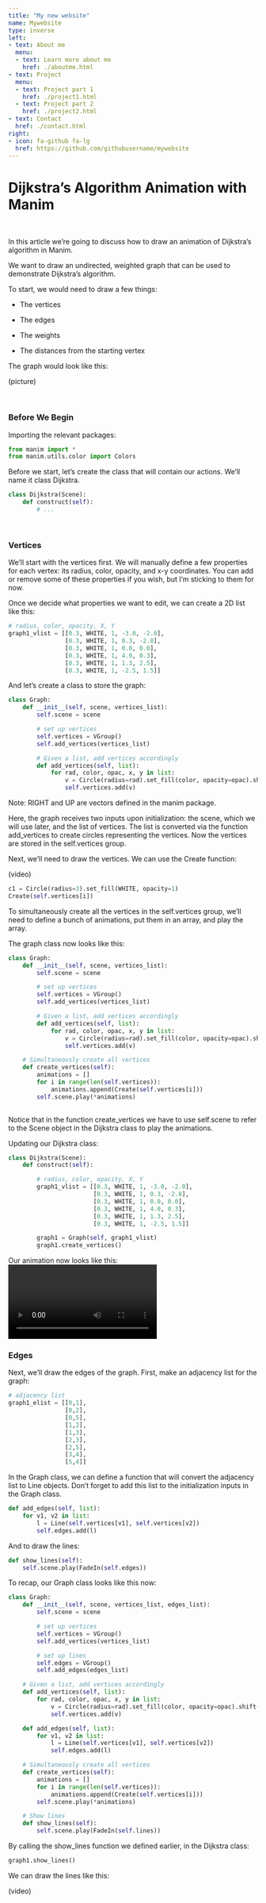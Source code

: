 ```yaml
---
title: "My new website"
name: Mywebsite
type: inverse
left:
- text: About me
  menu:
  - text: Learn more about me
    href: ./aboutme.html
- text: Project
  menu:
  - text: Project part 1
    href: ./project1.html
  - text: Project part 2
    href: ./project2.html
- text: Contact
  href: ./contact.html
right:
- icon: fa-github fa-lg
  href: https://github.com/githubusername/mywebsite
---
```


# Dijkstra's Algorithm Animation with Manim

&nbsp;

<p>In this article we're going to discuss how to draw an animation of Dijkstra's algorithm in Manim.</p>

We want to draw an undirected, weighted graph that can be used to demonstrate Dijkstra's algorithm.

To start, we would need to draw a few things:

- The vertices

- The edges

- The weights

- The distances from the starting vertex

The graph would look like this:

(picture)

&nbsp;

### Before We Begin

Importing the relevant packages:

```python
from manim import *
from manim.utils.color import Colors
```
Before we start, let's create the class that will contain our actions. We'll name it class Dijkstra.

```python
class Dijkstra(Scene):
    def construct(self):
        # ...
```

&nbsp;
        
### Vertices

We'll start with the vertices first. We will manually define a few properties for each vertex: its radius, color, opacity, and x-y coordinates. You can add or remove some of these properties if you wish, but I'm sticking to them for now.

Once we decide what properties we want to edit, we can create a 2D list like this:

```python
# radius, color, opacity, X, Y
graph1_vlist = [[0.3, WHITE, 1, -3.0, -2.0],
                [0.3, WHITE, 1, 0.3, -2.8],
                [0.3, WHITE, 1, 0.0, 0.0],
                [0.3, WHITE, 1, 4.0, 0.3],
                [0.3, WHITE, 1, 1.3, 2.5],
                [0.3, WHITE, 1, -2.5, 1.5]]
```

And let's create a class to store the graph:

```python
class Graph:
    def __init__(self, scene, vertices_list):
        self.scene = scene

        # set up vertices
        self.vertices = VGroup()
        self.add_vertices(vertices_list)

        # Given a list, add vertices accordingly
        def add_vertices(self, list):
            for rad, color, opac, x, y in list:
                v = Circle(radius=rad).set_fill(color, opacity=opac).shift(RIGHT*x + UP*y)
                self.vertices.add(v)
```

Note: RIGHT and UP are vectors defined in the manim package.

Here, the graph receives two inputs upon initialization: the scene, which we will use later, and the list of vertices. The list is converted via the function add_vertices to create circles representing the vertices. Now the vertices are stored in the self.vertices group.

Next, we'll need to draw the vertices. We can use the Create function:

(video)

```python
c1 = Circle(radius=3).set_fill(WHITE, opacity=1)
Create(self.vertices[i])
```

To simultaneously create all the vertices in the self.vertices group, we'll need to define a bunch of animations, put them in an array, and play the array.

The graph class now looks like this:

```python
class Graph:
    def __init__(self, scene, vertices_list):
        self.scene = scene

        # set up vertices
        self.vertices = VGroup()
        self.add_vertices(vertices_list)

        # Given a list, add vertices accordingly
        def add_vertices(self, list):
            for rad, color, opac, x, y in list:
                v = Circle(radius=rad).set_fill(color, opacity=opac).shift(RIGHT*x + UP*y)
                self.vertices.add(v)

    # Simultaneously create all vertices
    def create_vertices(self):
        animations = []
        for i in range(len(self.vertices)): 
            animations.append(Create(self.vertices[i]))
        self.scene.play(*animations)
        
```

Notice that in the function create_vertices we have to use self.scene to refer to the Scene object in the Dijkstra class to play the animations.

Updating our Dijkstra class:

```python
class Dijkstra(Scene):
    def construct(self):

        # radius, color, opacity, X, Y
        graph1_vlist = [[0.3, WHITE, 1, -3.0, -2.0],
                        [0.3, WHITE, 1, 0.3, -2.8],
                        [0.3, WHITE, 1, 0.0, 0.0],
                        [0.3, WHITE, 1, 4.0, 0.3],
                        [0.3, WHITE, 1, 1.3, 2.5],
                        [0.3, WHITE, 1, -2.5, 1.5]]

        graph1 = Graph(self, graph1_vlist)
        graph1.create_vertices()
```

Our animation now looks like this:
<video autosize=true controls>
  <source src="v2.mp4" type="video/mp4">
</video>

### Edges

Next, we'll draw the edges of the graph. First, make an adjacency list for the graph:

```python
# adjacency list
graph1_elist = [[0,1],
                [0,2],
                [0,5],
                [1,2],
                [1,3],
                [2,3],
                [2,5],
                [3,4],
                [5,4]]
```

In the Graph class, we can define a function that will convert the adjacency list to Line objects. Don't forget to add this list to the initialization inputs in the Graph class.

```python
def add_edges(self, list):
    for v1, v2 in list:
        l = Line(self.vertices[v1], self.vertices[v2])
        self.edges.add(l)
```

And to draw the lines:

```python
def show_lines(self):
    self.scene.play(FadeIn(self.edges))
```

To recap, our Graph class looks like this now:

```python
class Graph:
    def __init__(self, scene, vertices_list, edges_list):
        self.scene = scene

        # set up vertices
        self.vertices = VGroup()
        self.add_vertices(vertices_list) 

        # set up lines
        self.edges = VGroup()
        self.add_edges(edges_list)

    # Given a list, add vertices accordingly
    def add_vertices(self, list):
        for rad, color, opac, x, y in list:
            v = Circle(radius=rad).set_fill(color, opacity=opac).shift(RIGHT*x + UP*y)
            self.vertices.add(v)

    def add_edges(self, list):
        for v1, v2 in list:
            l = Line(self.vertices[v1], self.vertices[v2])
            self.edges.add(l)

    # Simultaneously create all vertices
    def create_vertices(self):
        animations = []
        for i in range(len(self.vertices)): 
            animations.append(Create(self.vertices[i]))
        self.scene.play(*animations)

    # Show lines
    def show_lines(self):
        self.scene.play(FadeIn(self.lines))
```

By calling the show_lines function we defined earlier, in the Dijkstra class:

```python
graph1.show_lines()
```

We can draw the lines like this:

(video)


